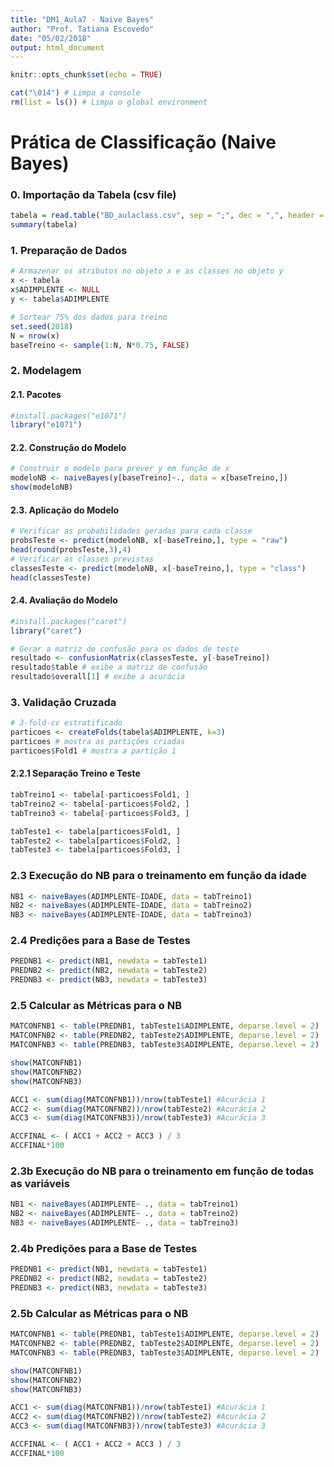 ```yaml
---
title: "DM1_Aula7 - Naive Bayes"
author: "Prof. Tatiana Escovedo"
date: "05/02/2018"
output: html_document
---
```


```r
knitr::opts_chunk$set(echo = TRUE)
```

```r
cat("\014") # Limpa a console
rm(list = ls()) # Limpa o global environment
```

# Prática de Classificação (Naive Bayes)

### 0. Importação da Tabela (csv file)

```r
tabela = read.table("BD_aulaclass.csv", sep = ";", dec = ",", header = TRUE)
summary(tabela)
```


### 1. Preparação de Dados

```r
# Armazenar os atributos no objeto x e as classes no objeto y
x <- tabela
x$ADIMPLENTE <- NULL
y <- tabela$ADIMPLENTE
```

```r
# Sortear 75% dos dados para treino
set.seed(2018)
N = nrow(x)
baseTreino <- sample(1:N, N*0.75, FALSE)
```

### 2. Modelagem

#### 2.1. Pacotes

```r
#install.packages("e1071")
library("e1071")
```

#### 2.2. Construção do Modelo

```r
# Construir o modelo para prever y em função de x
modeloNB <- naiveBayes(y[baseTreino]~., data = x[baseTreino,])
show(modeloNB)
```

#### 2.3. Aplicação do Modelo

```r
# Verificar as probabilidades geradas para cada classe
probsTeste <- predict(modeloNB, x[-baseTreino,], type = "raw")
head(round(probsTeste,3),4)
# Verificar as classes previstas
classesTeste <- predict(modeloNB, x[-baseTreino,], type = "class")
head(classesTeste)
```

#### 2.4. Avaliação do Modelo

```r
#install.packages("caret")
library("caret")
```

```r
# Gerar a matriz de confusão para os dados de teste
resultado <- confusionMatrix(classesTeste, y[-baseTreino])
resultado$table # exibe a matriz de confusão
resultado$overall[1] # exibe a acurácia
```

### 3. Validação Cruzada

```r
# 3-fold-cv estratificado
particoes <- createFolds(tabela$ADIMPLENTE, k=3)
particoes # mostra as partições criadas
particoes$Fold1 # mostra a partição 1
```

#### 2.2.1 Separação Treino e Teste
```r
tabTreino1 <- tabela[-particoes$Fold1, ]
tabTreino2 <- tabela[-particoes$Fold2, ]
tabTreino3 <- tabela[-particoes$Fold3, ]

tabTeste1 <- tabela[particoes$Fold1, ]
tabTeste2 <- tabela[particoes$Fold2, ]
tabTeste3 <- tabela[particoes$Fold3, ]
```

### 2.3 Execução do NB para o treinamento em função da idade
```r
NB1 <- naiveBayes(ADIMPLENTE~IDADE, data = tabTreino1)
NB2 <- naiveBayes(ADIMPLENTE~IDADE, data = tabTreino2)
NB3 <- naiveBayes(ADIMPLENTE~IDADE, data = tabTreino3)
```

### 2.4 Predições para a Base de Testes
```r
PREDNB1 <- predict(NB1, newdata = tabTeste1) 
PREDNB2 <- predict(NB2, newdata = tabTeste2) 
PREDNB3 <- predict(NB3, newdata = tabTeste3)
```

### 2.5 Calcular as Métricas para o NB
```r
MATCONFNB1 <- table(PREDNB1, tabTeste1$ADIMPLENTE, deparse.level = 2)
MATCONFNB2 <- table(PREDNB2, tabTeste2$ADIMPLENTE, deparse.level = 2)
MATCONFNB3 <- table(PREDNB3, tabTeste3$ADIMPLENTE, deparse.level = 2)

show(MATCONFNB1)
show(MATCONFNB2)
show(MATCONFNB3)

ACC1 <- sum(diag(MATCONFNB1))/nrow(tabTeste1) #Acurácia 1
ACC2 <- sum(diag(MATCONFNB2))/nrow(tabTeste2) #Acurácia 2
ACC3 <- sum(diag(MATCONFNB3))/nrow(tabTeste3) #Acurácia 3

ACCFINAL <- ( ACC1 + ACC2 + ACC3 ) / 3
ACCFINAL*100
```

### 2.3b Execução do NB para o treinamento em função de todas as variáveis
```r
NB1 <- naiveBayes(ADIMPLENTE~ ., data = tabTreino1)
NB2 <- naiveBayes(ADIMPLENTE~ ., data = tabTreino2)
NB3 <- naiveBayes(ADIMPLENTE~ ., data = tabTreino3)
```

### 2.4b Predições para a Base de Testes
```r
PREDNB1 <- predict(NB1, newdata = tabTeste1) 
PREDNB2 <- predict(NB2, newdata = tabTeste2) 
PREDNB3 <- predict(NB3, newdata = tabTeste3)
```

### 2.5b Calcular as Métricas para o NB
```r
MATCONFNB1 <- table(PREDNB1, tabTeste1$ADIMPLENTE, deparse.level = 2)
MATCONFNB2 <- table(PREDNB2, tabTeste2$ADIMPLENTE, deparse.level = 2)
MATCONFNB3 <- table(PREDNB3, tabTeste3$ADIMPLENTE, deparse.level = 2)

show(MATCONFNB1)
show(MATCONFNB2)
show(MATCONFNB3)

ACC1 <- sum(diag(MATCONFNB1))/nrow(tabTeste1) #Acurácia 1
ACC2 <- sum(diag(MATCONFNB2))/nrow(tabTeste2) #Acurácia 2
ACC3 <- sum(diag(MATCONFNB3))/nrow(tabTeste3) #Acurácia 3

ACCFINAL <- ( ACC1 + ACC2 + ACC3 ) / 3
ACCFINAL*100
```
